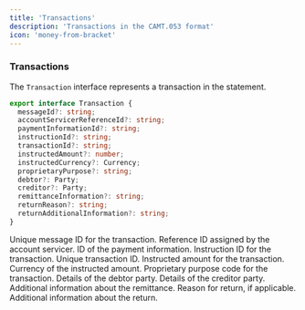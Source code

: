 ```yaml
---
title: 'Transactions'
description: 'Transactions in the CAMT.053 format'
icon: 'money-from-bracket'
---
```


### Transactions

The `Transaction` interface represents a transaction in the statement.

```typescript
export interface Transaction {
  messageId?: string;
  accountServicerReferenceId?: string;
  paymentInformationId?: string;
  instructionId?: string;
  transactionId?: string;
  instructedAmount?: number;
  instructedCurrency?: Currency;
  proprietaryPurpose?: string;
  debtor?: Party;
  creditor?: Party;
  remittanceInformation?: string;
  returnReason?: string;
  returnAdditionalInformation?: string;
}
```


<ParamField body="messageId" type="string" optional>
  Unique message ID for the transaction.
</ParamField>

<ParamField body="accountServicerReferenceId" type="string" optional>
  Reference ID assigned by the account servicer.
</ParamField>

<ParamField body="paymentInformationId" type="string" optional>
  ID of the payment information.
</ParamField>

<ParamField body="instructionId" type="string" optional>
  Instruction ID for the transaction.
</ParamField>

<ParamField body="transactionId" type="string" optional>
  Unique transaction ID.
</ParamField>

<ParamField body="instructedAmount" type="number" optional>
  Instructed amount for the transaction.
</ParamField>

<ParamField body="instructedCurrency" type="Currency" optional>
  Currency of the instructed amount.
</ParamField>

<ParamField body="proprietaryPurpose" type="string" optional>
  Proprietary purpose code for the transaction.
</ParamField>

<ParamField body="debtor" type="Party" optional>
  Details of the debtor party.
</ParamField>

<ParamField body="creditor" type="Party" optional>
  Details of the creditor party.
</ParamField>

<ParamField body="remittanceInformation" type="string" optional>
  Additional information about the remittance.
</ParamField>

<ParamField body="returnReason" type="string" optional>
  Reason for return, if applicable.
</ParamField>

<ParamField body="returnAdditionalInformation" type="string" optional>
  Additional information about the return.
</ParamField>